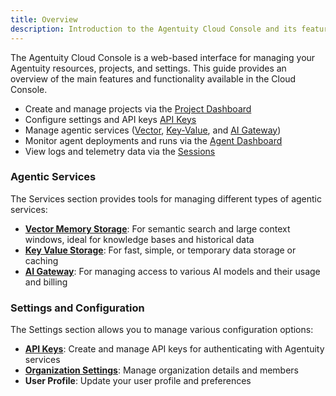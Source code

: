 ```yaml
---
title: Overview
description: Introduction to the Agentuity Cloud Console and its features
---
```


The Agentuity Cloud Console is a web-based interface for managing your Agentuity resources, projects, and settings. This guide provides an overview of the main features and functionality available in the Cloud Console.

- Create and manage projects via the [Project Dashboard](/Cloud/project)
- Configure settings and API keys [API Keys](/Cloud/api-keys)
- Manage agentic services ([Vector](/Cloud/vector-memory), [Key-Value](/Cloud/key-value-memory), and [AI Gateway](/Cloud/aigateway))
- Monitor agent deployments and runs via the [Agent Dashboard](/Cloud/agents)
- View logs and telemetry data via the [Sessions](/Cloud/sessions)

### Agentic Services

The Services section provides tools for managing different types of agentic services:

- **[Vector Memory Storage](/Cloud/vector-memory)**: For semantic search and large context windows, ideal for knowledge bases and historical data
- **[Key Value Storage](/Cloud/key-value-memory)**: For fast, simple, or temporary data storage or caching
- **[AI Gateway](/Cloud/aigateway)**: For managing access to various AI models and their usage and billing

### Settings and Configuration

The Settings section allows you to manage various configuration options:

- **[API Keys](/Cloud/api-keys)**: Create and manage API keys for authenticating with Agentuity services
- **[Organization Settings](/Cloud/organization)**: Manage organization details and members
- **User Profile**: Update your user profile and preferences
